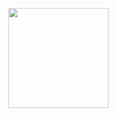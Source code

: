 

<Meta
  title="Getting Started/Introduction"
/>

<div style={{ display: 'flex', justifyContent: 'center', marginBottom: '100px'}}>
  <img src={Logo} height="200px" />
</div>

<Title
  title="Getting Started"
  subtitle="Reusable React component library designed to create a consistent look and feel."
/>
 
<SectionTitle>Installation</SectionTitle>

Using npm or yarn.
```
npm install --save @rtkwlf/ui react react-dom react-is
```
or
```
yarn add @rtkwlf/ui react react-dom react-is
```

<SectionTitle>Usage</SectionTitle>

Import the components you would like to use in your React Application:

` import { Button } from @rtkwlf/ui;`

Then use them in a component:
```
const example = () => (
  <Button>Click Me!</Button>
);
```





